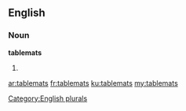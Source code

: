 ==English==

===Noun===
'''tablemats'''

# {{plural of|[[tablemat]]}}

[[Category:English plurals]]

[[ar:tablemats]]
[[fr:tablemats]]
[[ku:tablemats]]
[[my:tablemats]]